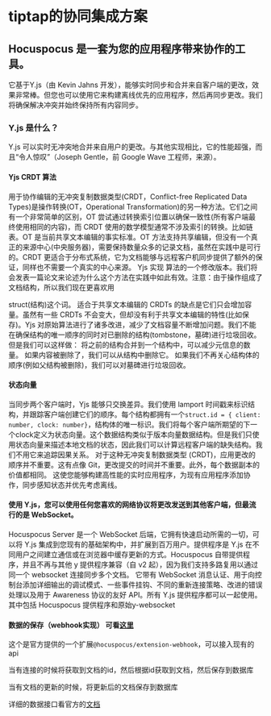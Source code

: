 # tiptap的协同集成方案

##  Hocuspocus 是一套为您的应用程序带来协作的工具。

它基于Y.js（由 Kevin Jahns 开发），能够实时同步和合并来自客户端的更改，效果非常棒。但您也可以使用它来构建离线优先的应用程序，然后再同步更改。我们将确保解决冲突并始终保持所有内容同步。

###  Y.js 是什么？

Y.js 可以实时无冲突地合并来自用户的更改。与其他实现相比，它的性能超强，而且“令人惊叹”（Joseph Gentle，前 Google Wave 工程师，来源）。
#### Yjs CRDT 算法

用于协作编辑的无冲突复制数据类型(CRDT，Conflict-free Replicated Data Types)是操作转换(OT，Operational Transformation)的另一种方法。它们之间有一个非常简单的区别，OT 尝试通过转换索引位置以确保一致性(所有客户端最终使用相同的内容)，而 CRDT 使用的数学模型通常不涉及索引的转换。比如链表。OT 是当前共享文本编辑的事实标准。OT 方法支持共享编辑，但没有一个真正的来源中心(中央服务器)，需要保持数量众多的记录文档，虽然在实践中是可行的。CRDT 更适合于分布式系统，它为文档能够与远程客户机同步提供了额外的保证，同样也不需要一个真实的中心来源。
Yjs 实现
算法的一个修改版本。我们将会发表一篇论文来论述为什么这个方法在实践中如此有效。注意：由于操作组成了文档结构，所以我们现在更喜欢用

struct(结构)这个词。
适合于共享文本编辑的 CRDTs 的缺点是它们只会增加容量。虽然有一些 CRDTs 不会变大，但却没有利于共享文本编辑的特性(比如保存)。Yjs 对原始算法进行了诸多改进，减少了文档容量不断增加问题。我们不能在确保结构的唯一顺序的同时对已删除的结构(tombstone，墓碑)进行垃圾回收。但是我们可以这样做：
将之前的结构合并到一个结构中，可以减少元信息的数量。
如果内容被删除了，我们可以从结构中删除它。
如果我们不再关心结构体的顺序(例如父结构被删除)，我们可以对墓碑进行垃圾回收。

#### 状态向量

当同步两个客户端时，Yjs 能够只交换差异。我们使用 lamport 时间戳来标识结构，并跟踪客户端创建它们的顺序。每个结构都拥有一个`struct.id = { client: number, clock: number}`，结构体的唯一标识。我们将每个客户端所期望的下一个clock定义为状态向量。这个数据结构类似于版本向量数据结构。但是我们只使用状态向量来描述本地文档的状态，因此我们可以计算远程客户端的缺失结构。我们不用它来追踪因果关系。
对于这种无冲突复制数据类型 (CRDT)，应用更改的顺序并不重要。这有点像 Git，更改提交的时间并不重要。此外，每个数据副本的价值都相同。
这使您能够构建高性能的实时应用程序，为现有应用程序添加协作，同步感知状态并优先考虑离线。

#### 使用 Y.js，您可以使用任何您喜欢的网络协议将更改发送到其他客户端，但最流行的是 WebSocket。

Hocuspocus Server 是一个 WebSocket 后端，它拥有快速启动所需的一切，可以将 Y.js 集成到您现有的基础架构中，并扩展到百万用户。提供程序是 Y.js 在不同用户之间建立通信或在浏览器中缓存更新的方式。Hocuspocus 自带提供程序，并且不再与其他 y 提供程序兼容（自 v2 起），因为我们支持多路复用以通过同一个 websocket 连接同步多个文档。
它带有 WebSocket 消息认证、用于向控制台添加详细输出的调试模式、一些事件挂钩、不同的重新连接策略、改进的错误处理以及用于 Awareness 协议的友好 API。所有 Y.js 提供程序都可以一起使用。其中包括 Hocuspocus 提供程序和原始y-websocket

#### 数据的保存（webhook实现） 可看[这里](https://github.com/ljh12138164/canvas/blob/master/server/ws/src/index.ts)

这个是官方提供的一个扩展`@hocuspocus/extension-webhook`，可以接入现有的api

当有连接的时候将获取到文档的id，然后根据id获取到文档，然后保存到数据库

当有文档的更新的时候，将更新后的文档保存到数据库

详细的数据接口看官方的[文档](https://tiptap.dev/docs/hocuspocus/server/extensions)
